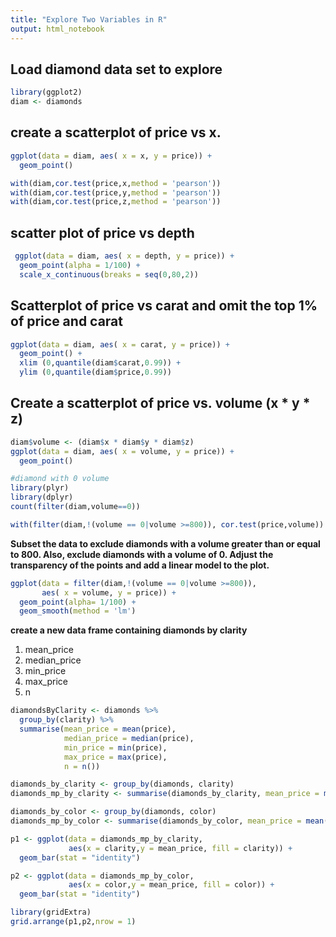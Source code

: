```yaml
---
title: "Explore Two Variables in R"
output: html_notebook
---
```


## Load diamond data set to explore
```r
library(ggplot2)
diam <- diamonds
```

## create a scatterplot of price vs x.
```r
ggplot(data = diam, aes( x = x, y = price)) +
  geom_point()
```
```r
with(diam,cor.test(price,x,method = 'pearson'))  
with(diam,cor.test(price,y,method = 'pearson'))  
with(diam,cor.test(price,z,method = 'pearson'))  
```
## scatter plot of price vs depth
```r
 ggplot(data = diam, aes( x = depth, y = price)) +
  geom_point(alpha = 1/100) +
  scale_x_continuous(breaks = seq(0,80,2))
```

## Scatterplot of price vs carat and omit the top 1% of price and carat

```r
ggplot(data = diam, aes( x = carat, y = price)) +
  geom_point() +
  xlim (0,quantile(diam$carat,0.99)) +
  ylim (0,quantile(diam$price,0.99))
```

## Create a scatterplot of price vs. volume (x * y * z)

```r
diam$volume <- (diam$x * diam$y * diam$z)
ggplot(data = diam, aes( x = volume, y = price)) +
  geom_point()

#diamond with 0 volume
library(plyr)
library(dplyr)
count(filter(diam,volume==0)) 

with(filter(diam,!(volume == 0|volume >=800)), cor.test(price,volume))
```
**Subset the data to exclude diamonds with a volume greater than or equal to 800. Also, exclude diamonds with a volume of 0. Adjust the transparency of the points and add a linear model to the plot.**

```r
ggplot(data = filter(diam,!(volume == 0|volume >=800)), 
       aes( x = volume, y = price)) +
  geom_point(alpha= 1/100) +
  geom_smooth(method = 'lm')
```

**create a new data frame containing diamonds by clarity**

1. mean_price
2. median_price 
3. min_price 
4. max_price 
5. n

```r
diamondsByClarity <- diamonds %>%
  group_by(clarity) %>%
  summarise(mean_price = mean(price),
            median_price = median(price),
            min_price = min(price),
            max_price = max(price),
            n = n())
```

```r
diamonds_by_clarity <- group_by(diamonds, clarity)
diamonds_mp_by_clarity <- summarise(diamonds_by_clarity, mean_price = mean(price))

diamonds_by_color <- group_by(diamonds, color)
diamonds_mp_by_color <- summarise(diamonds_by_color, mean_price = mean(price))
```

```r
p1 <- ggplot(data = diamonds_mp_by_clarity, 
             aes(x = clarity,y = mean_price, fill = clarity)) +
  geom_bar(stat = "identity")

p2 <- ggplot(data = diamonds_mp_by_color, 
             aes(x = color,y = mean_price, fill = color)) +
  geom_bar(stat = "identity")

library(gridExtra)
grid.arrange(p1,p2,nrow = 1)
```













